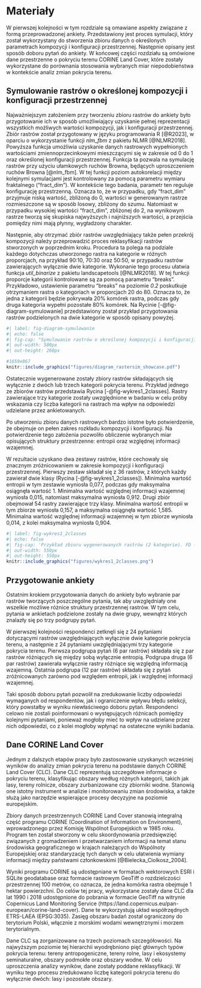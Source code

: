 # Materiały {#sec-materialy}

W pierwszej kolejności w tym rozdziale są omawiane aspekty związane z formą przeprowadzonej ankiety. Przedstawiony jest proces symulacji, który został wykorzystany do stworzenia zbioru danych o określonych parametrach kompozycji i konfiguracji przestrzennej. Następnie opisany jest sposób doboru pytań do ankiety. W końcowej części rozdziału są omówione dane przestrzenne o pokryciu terenu CORINE Land Cover, które zostały wykorzystane do porównania stosowania wybranych miar niepodobieństwa w kontekście analiz zmian pokrycia terenu.



## Symulowanie rastrów o określonej kompozycji i konfiguracji przestrzennej {#sec-symulowanie}

Najważniejszym założeniem przy tworzeniu zbioru rastrów do ankiety było przygotowanie ich w sposób umożliwiający uzyskanie pełnej reprezentacji wszystkich możliwych wartości kompozycji, jak i konfiguracji przestrzennej. Zbiór rastrów został przygotowany w języku programowania R [@R2023], w oparciu o wykorzystanie funkcji *nlm_fbm* z pakietu NLMR [@NLMR2018]. Powyższa funkcja umożliwia uzyskanie danych rastrowych wypełnionych wartościami zmiennoprzecinkowymi mieszczącymi się w zakresie od 0 do 1 oraz określonej konfiguracji przestrzennej. Funkcja ta pozwala na symulację rastrów przy użyciu ułamkowych ruchów Browna, będących uproszczeniem ruchów Browna [@nlm_fbm]. W tej funkcji poziom autokorelacji między kolejnymi symulacjami jest kontrolowany za pomocą parametru wymiaru fraktalnego ("fract_dim"). W kontekście tego badania, parametr ten reguluje konfigurację przestrzenną. Oznacza to, że w przypadku, gdy "fract_dim" przyjmuje niską wartość, zbliżoną do 0, wartości w generowanym rastrze rozmieszczone są w sposób losowy, zbliżony do szumu. Natomiast w przypadku wysokiej wartości "fract_dim", zbliżonej do 2, na wynikowym rastrze tworzą się skupiska najwyższych i najniższych wartości, a przejścia pomiędzy nimi mają płynny, wygładzony charakter.

Następnie, aby otrzymać zbiór rastrów uwzględniający także pełen przekrój kompozycji należy przeprowadzić proces reklasyfikacji rastrów stworzonych w poprzednim kroku. Procedura ta polega na podziale każdego dotychczas utworzonego rastra na kategorie w różnych proporcjach, na przykład 90:10, 70:30 oraz 50:50, w przypadku rastrów zawierających wyłącznie dwie kategorie. Wykonanie tego procesu ułatwia funkcja *util_binarize* z pakietu landscapetools [@NLMR2018]. W tej funkcji proporcje kategorii kontrolowane są za pomocą parametru "breaks". Przykładowo, ustawienie parametru "breaks" na poziomie *0.2* poskutkuje otrzymaniem rastra o kategoriach w proporcjach 20 do 80. Oznacza to, że jedna z kategorii będzie pokrywała 20% komórek rastra, podczas gdy druga kategoria wypełni pozostałe 80% komórek. Na Rycinie [-@fig-diagram-symulowanie] przedstawiony został przykład przygotowania rastrów podzielonych na dwie kategorie w sposób opisany powyżej.

```r
#| label: fig-diagram-symulowanie
#| echo: false
#| fig-cap: "Symulowanie rastrów o określonej kompozycji i konfiguracji przestrzennej"
#| out-width: 500px
#| out-height: 260px

#1659x867
knitr::include_graphics("figures/diagram_rastersim_showcase.pdf")
```

Ostatecznie wygenerowane zostały zbiory rastrów składających się wyłącznie z dwóch lub trzech kategorii pokrycia terenu. Przykład jednego ze zbiorów rastrów przedstawia Rycina [-@fig-wykres1_2classes]. Rastry zawierające trzy kategorie zostały uwzględnione w badaniu w celu próby wskazania czy liczba kategorii na rastrach ma wpływ na odpowiedzi udzielane przez ankietowanych.

Po utworzeniu zbioru danych rastrowych bardzo istotne było potwierdzenie, że obejmuje on pełen zakres rozkładu kompozycji i konfiguracji. Na potwierdzenie tego założenia pozwoliło obliczenie wybranych miar opisujących struktury przestrzenne: entropii oraz względnej informacji wzajemnej.

W rezultacie uzyskano dwa zestawy rastrów, które cechowały się znacznym zróżnicowaniem w zakresie kompozycji i konfiguracji przestrzennej.
Pierwszy zestaw składał się z 36 rastrów, z których każdy zawierał dwie klasy (Rycina [-@fig-wykres1_2classes]). Minimalna wartość entropii w tym zestawie wyniosła 0,077, podczas gdy maksymalna osiągnęła wartość 1. Minimalna wartość względnej informacji wzajemnej wyniosła 0,015, natomiast maksymalna wyniosła 0,912.
Drugi zbiór obejmował 54 rastry zawierające trzy klasy. Minimalna wartość entropii w tym zbiorze wyniosła 0,157, a maksymalna osiągnęła wartość 1,585. Minimalna wartość względnej informacji wzajemnej w tym zbiorze wyniosła 0,014, z kolei maksymalna wyniosła 0,904.

```r
#| label: fig-wykres1_2classes
#| echo: false
#| fig-cap: 'Przykład zbioru wygenerowanych rastrów (2 kategorie). FD - parametr wymiaru fraktalnego "fract_dim", B - parametr "breaks" kontrolujący proporcje kategorii'
#| out-width: 550px
#| out-height: 550px
knitr::include_graphics("figures/wykres1_2classes.png")
```



## Przygotowanie ankiety {#sec-przygotowanie1}

Ostatnim krokiem przygotowania danych do ankiety było wybranie par rastrów tworzących poszczególne pytania, tak aby uwzględniały one wszelkie możliwe różnice struktury przestrzennej rastrów. W tym celu, pytania w ankietach podzielone zostały na dwie grupy, wewnątrz których znalazły się po trzy podgrupy pytań.

W pierwszej kolejności respondenci zetknęli się z 24 pytaniami dotyczącymi rastrów uwzględniających wyłącznie dwie kategorie pokrycia terenu, a następnie z 24 pytaniami uwzględniającymi trzy kategorie pokrycia terenu. Pierwsza podgrupa pytań (6 par rastrów) składała się z par rastrów różniących się między sobą wyłącznie entropią. Podgrupa druga (6 par rastrów) zawierała wyłącznie rastry różniące się względną informacją wzajemną. Ostatnia podgrupa (12 par rastrów) składała się z pytań zróżnicowanych zarówno pod względem entropii, jak i względnej informacji wzajemnej.

Taki sposób doboru pytań pozwolił na zredukowanie liczby odpowiedzi wymaganych od respondentów, jak i ograniczenie wpływu błędu selekcji, który powstałby w wyniku niewłaściwego doboru pytań. Respondenci celowo nie zostali poinformowani o występujących różnicach pomiędzy kolejnymi pytaniami, ponieważ mogłoby mieć to wpływ na udzielane przez nich odpowiedzi, co z kolei mogłoby wpłynąć na ostateczne wyniki badania.



## Dane CORINE Land Cover {#sec-CLC}

Jednym z dalszych etapów pracy było zastosowanie uzyskanych wcześniej wyników do analizy zmian pokrycia terenu na podstawie danych CORINE Land Cover (CLC). Dane CLC reprezentują szczegółowe informacje o pokryciu terenu, klasyfikując obszary według różnych kategorii, takich jak lasy, tereny rolnicze, obszary zurbanizowane czy zbiorniki wodne. Stanowią one istotny instrument w analizie i monitorowaniu zmian środowiska, a także służą jako narzędzie wspierające procesy decyzyjne na poziomie europejskim.

Zbiory danych przestrzennych CORINE Land Cover stanowią integralną część programu CORINE (Coordination of Information on Environment), wprowadzonego przez Komisję Wspólnot Europejskich w 1985 roku. Program ten został stworzony w celu skoordynowania przedsięwzięć związanych z gromadzeniem i przetwarzaniem informacji na temat stanu środowiska geograficznego w krajach należących do Wspólnoty Europejskiej oraz standaryzację tych danych w celu ułatwienia wymiany informacji między państwami członkowskimi [@Bielecka_Ciolkosz_2004].

Wyniki programu CORINE są udostępniane w formatach wektorowych ESRI i SQLite geodatabase oraz formacie rastrowym GeoTiff o rozdzielczości przestrzennej 100 metrów, co oznacza, że jedna komórka rastra obejmuje 1 hektar powierzchni. Do celów tej pracy, wykorzystane zostały dane CLC dla lat 1990 i 2018 udostępnione do pobrania w formacie GeoTiff na witrynie Copernicus Land Monitoring Service (https://land.copernicus.eu/pan-european/corine-land-cover). Dane te wykorzystują układ współrzędnych ETRS-LAEA (EPSG:3035). Zasięg obszaru badań został ograniczony do terytorium Polski, włącznie z morskimi wodami wewnętrznymi i morzem terytorialnym.

Dane CLC są zorganizowane na trzech poziomach szczegółowości. Na najwyższym poziomie tej hierarchii wyodrębniono pięć głównych typów pokrycia terenu: tereny antropogeniczne, tereny rolne, lasy i ekosystemy seminaturalne, obszary podmokłe oraz obszary wodne. W celu uproszczenia analizy wyników, dane zostały poddane reklasyfikacji. W wyniku tego procesu zredukowano liczbę kategorii pokrycia terenu do wyłącznie dwóch: lasy i pozostałe obszary.


